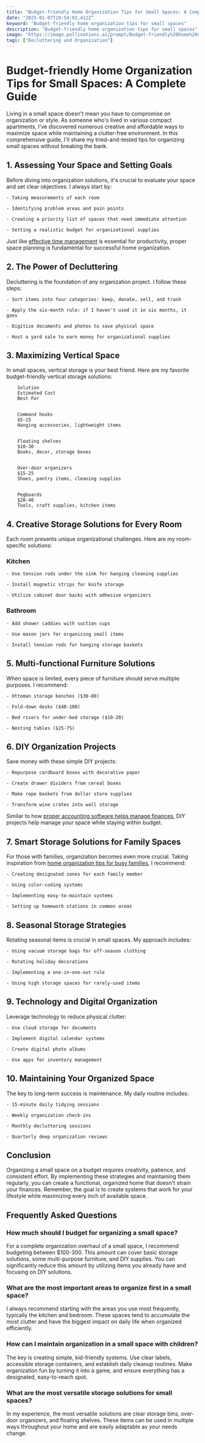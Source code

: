 ```yaml
---
title: "Budget-friendly Home Organization Tips for Small Spaces: A Complete Guide"
date: "2025-01-07T19:54:02.412Z"
keyword: "Budget-friendly home organization tips for small spaces"
description: "Budget-friendly home organization tips for small spaces"
image: "https://image.pollinations.ai/prompt/Budget-friendly%20home%20organization%20tips%20for%20small%20spaces%2C%20realistic%20photo%2C%20high%20quality%2C%204k?width=1024&height=1024&nologo=true"
tags: ["Decluttering and Organization"]
---
```


# Budget-friendly Home Organization Tips for Small Spaces: A Complete Guide


Living in a small space doesn't mean you have to compromise on organization or style. As someone who's lived in various compact apartments, I've discovered numerous creative and affordable ways to maximize space while maintaining a clutter-free environment. In this comprehensive guide, I'll share my tried-and-tested tips for organizing small spaces without breaking the bank.



## 1. Assessing Your Space and Setting Goals


Before diving into organization solutions, it's crucial to evaluate your space and set clear objectives. I always start by:



    - Taking measurements of each room

    - Identifying problem areas and pain points

    - Creating a priority list of spaces that need immediate attention

    - Setting a realistic budget for organizational supplies



Just like [effective time management](https://productivityprospect.com/blog/effective-time-management-tips-for-better-work-life-balance/) is essential for productivity, proper space planning is fundamental for successful home organization.



## 2. The Power of Decluttering


Decluttering is the foundation of any organization project. I follow these steps:



    - Sort items into four categories: keep, donate, sell, and trash

    - Apply the six-month rule: if I haven't used it in six months, it goes

    - Digitize documents and photos to save physical space

    - Host a yard sale to earn money for organizational supplies



## 3. Maximizing Vertical Space


In small spaces, vertical storage is your best friend. Here are my favorite budget-friendly vertical storage solutions:




    
        Solution
        Estimated Cost
        Best For
    
    
        Command hooks
        $5-15
        Hanging accessories, lightweight items
    
    
        Floating shelves
        $10-30
        Books, decor, storage boxes
    
    
        Over-door organizers
        $15-25
        Shoes, pantry items, cleaning supplies
    
    
        Pegboards
        $20-40
        Tools, craft supplies, kitchen items
    




## 4. Creative Storage Solutions for Every Room


Each room presents unique organizational challenges. Here are my room-specific solutions:



### Kitchen


    - Use tension rods under the sink for hanging cleaning supplies

    - Install magnetic strips for knife storage

    - Utilize cabinet door backs with adhesive organizers



### Bathroom


    - Add shower caddies with suction cups

    - Use mason jars for organizing small items

    - Install tension rods for hanging storage baskets



## 5. Multi-functional Furniture Solutions


When space is limited, every piece of furniture should serve multiple purposes. I recommend:



    - Ottoman storage benches ($30-80)

    - Fold-down desks ($40-100)

    - Bed risers for under-bed storage ($10-20)

    - Nesting tables ($25-75)



## 6. DIY Organization Projects


Save money with these simple DIY projects:



    - Repurpose cardboard boxes with decorative paper

    - Create drawer dividers from cereal boxes

    - Make rope baskets from dollar store supplies

    - Transform wine crates into wall storage



Similar to how [proper accounting software helps manage finances](https://productivityprospect.com/blog/best-business-accounting-software-for-small-businesses/), DIY projects help manage your space while staying within budget.



## 7. Smart Storage Solutions for Family Spaces


For those with families, organization becomes even more crucial. Taking inspiration from [home organization tips for busy families](https://productivityprospect.com/blog/home-organization-tips-for-busy-families/), I recommend:



    - Creating designated zones for each family member

    - Using color-coding systems

    - Implementing easy-to-maintain systems

    - Setting up homework stations in common areas



## 8. Seasonal Storage Strategies


Rotating seasonal items is crucial in small spaces. My approach includes:



    - Using vacuum storage bags for off-season clothing

    - Rotating holiday decorations

    - Implementing a one-in-one-out rule

    - Using high storage spaces for rarely-used items



## 9. Technology and Digital Organization


Leverage technology to reduce physical clutter:



    - Use cloud storage for documents

    - Implement digital calendar systems

    - Create digital photo albums

    - Use apps for inventory management



## 10. Maintaining Your Organized Space


The key to long-term success is maintenance. My daily routine includes:



    - 15-minute daily tidying sessions

    - Weekly organization check-ins

    - Monthly decluttering sessions

    - Quarterly deep organization reviews



## Conclusion


Organizing a small space on a budget requires creativity, patience, and consistent effort. By implementing these strategies and maintaining them regularly, you can create a functional, organized home that doesn't strain your finances. Remember, the goal is to create systems that work for your lifestyle while maximizing every inch of available space.



## Frequently Asked Questions


### How much should I budget for organizing a small space?

For a complete organization overhaul of a small space, I recommend budgeting between $100-300. This amount can cover basic storage solutions, some multi-purpose furniture, and DIY supplies. You can significantly reduce this amount by utilizing items you already have and focusing on DIY solutions.



### What are the most important areas to organize first in a small space?

I always recommend starting with the areas you use most frequently, typically the kitchen and bedroom. These spaces tend to accumulate the most clutter and have the biggest impact on daily life when organized efficiently.



### How can I maintain organization in a small space with children?

The key is creating simple, kid-friendly systems. Use clear labels, accessible storage containers, and establish daily cleanup routines. Make organization fun by turning it into a game, and ensure everything has a designated, easy-to-reach spot.



### What are the most versatile storage solutions for small spaces?

In my experience, the most versatile solutions are clear storage bins, over-door organizers, and floating shelves. These items can be used in multiple ways throughout your home and are easily adaptable as your needs change.


